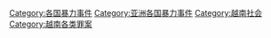 [[Category:各国暴力事件|Category:各国暴力事件]]
[[Category:亚洲各国暴力事件|Category:亚洲各国暴力事件]]
[[Category:越南社会|Category:越南社会]]
[[Category:越南各类罪案|Category:越南各类罪案]]
